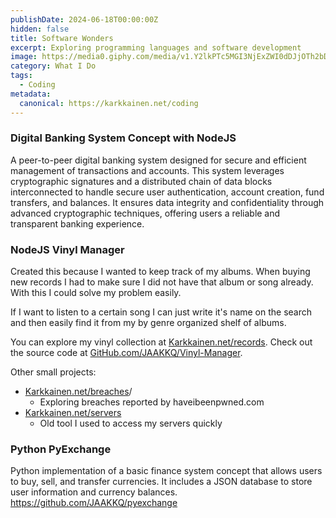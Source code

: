 ```yaml
---
publishDate: 2024-06-18T00:00:00Z
hidden: false
title: Software Wonders
excerpt: Exploring programming languages and software development
image: https://media0.giphy.com/media/v1.Y2lkPTc5MGI3NjExZWI0dDJjOTh2bDMwNWlhNjloM2YwY3Bpa2JqcmdsajRiYXhkbDFobyZlcD12MV9pbnRlcm5hbF9naWZfYnlfaWQmY3Q9Zw/l4JyOBy881wwYH18A/giphy.webp
category: What I Do
tags:
  - Coding
metadata:
  canonical: https://karkkainen.net/coding
---
```


### Digital Banking System Concept with NodeJS

A peer-to-peer digital banking system designed for secure and efficient management of transactions and accounts. This system leverages cryptographic signatures and a distributed chain of data blocks interconnected to handle secure user authentication, account creation, fund transfers, and balances. It ensures data integrity and confidentiality through advanced cryptographic techniques, offering users a reliable and transparent banking experience.

### NodeJS Vinyl Manager

Created this because I wanted to keep track of my albums. When buying new records I had to make sure I did not have that album or song already. With this I could solve my problem easily.

If I want to listen to a certain song I can just write it's name on the search and then easily find it from my by genre organized shelf of albums.

You can explore my vinyl collection at
[Karkkainen.net/records](/records/index.html).
Check out the source code at [GitHub.com/JAAKKQ/Vinyl-Manager](https://github.com/JAAKKQ/Vinyl-Manager).

Other small projects:

- [Karkkainen.net/breaches](/breaches/index.html)/
  - Exploring breaches reported by haveibeenpwned.com
- [Karkkainen.net/servers](/servers/index.html)
  - Old tool I used to access my servers quickly

### Python PyExchange

Python implementation of a basic finance system concept that allows users to buy, sell, and transfer currencies. It includes a JSON database to store user information and currency balances.
https://github.com/JAAKKQ/pyexchange
